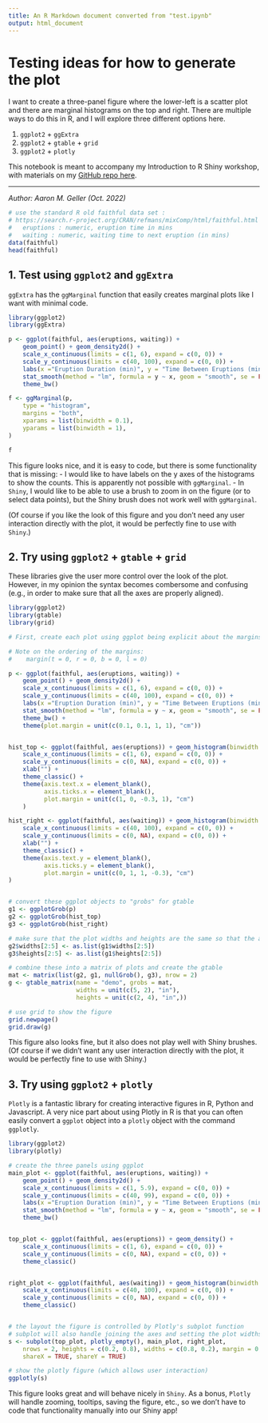 ```yaml
---
title: An R Markdown document converted from "test.ipynb"
output: html_document
---
```


# Testing ideas for how to generate the plot

I want to create a three-panel figure where the lower-left is a scatter plot and there are marginal histograms on the top and right.  There are multiple ways to do this in R, and I will explore three different options here.

1. ```ggplot2``` + ```ggExtra```
2. ```ggplot2``` + ```gtable``` + ```grid```
3. ```ggplot2``` + ```plotly```

This notebook is meant to accompany my Introduction to R Shiny workshop, with materials on my [GitHub repo here](https://github.com/ageller/IntroToRShiny).

---
*Author: Aaron M. Geller (Oct. 2022)*

```r
# use the standard R old faithful data set : 
# https://search.r-project.org/CRAN/refmans/mixComp/html/faithful.html
#   eruptions : numeric, eruption time in mins
#   waiting : numeric, waiting time to next eruption (in mins)
data(faithful)
head(faithful)
```

## 1. Test using ```ggplot2``` and ```ggExtra```

```ggExtra``` has the ```ggMarginal``` function that easily creates marginal plots like I want with minimal code.

```r
library(ggplot2)
library(ggExtra)
```

```r
p <- ggplot(faithful, aes(eruptions, waiting)) + 
    geom_point() + geom_density2d() + 
    scale_x_continuous(limits = c(1, 6), expand = c(0, 0)) +
    scale_y_continuous(limits = c(40, 100), expand = c(0, 0)) +
    labs(x ="Eruption Duration (min)", y = "Time Between Eruptions (min)") +
    stat_smooth(method = "lm", formula = y ~ x, geom = "smooth", se = FALSE, color = "red") + #lm for linear 
    theme_bw() 

f <- ggMarginal(p, 
    type = "histogram", 
    margins = "both",
    xparams = list(binwidth = 0.1),
    yparams = list(binwidth = 1),
)

f
```

This figure looks nice, and it is easy to code, but there is some functionality that is missing:
- I would like to have labels on the y axes of the histograms to show the counts.  This is apparently not possible with ```ggMarginal```.
- In ```Shiny```, I would like to be able to use a brush to zoom in on the figure (or to select data points), but the Shiny brush does not work well with ```ggMarginal```.

(Of course if you like the look of this figure and you don't need any user interaction directly with the plot, it would be perfectly fine to use with ```Shiny```.)

## 2. Try using ```ggplot2``` + ```gtable``` + ```grid```

These libraries give the user more control over the look of the plot.  However, in my opinion the syntax becomes combersome and confusing (e.g., in order to make sure that all the axes are properly aligned).

```r
library(ggplot2)
library(gtable)
library(grid)
```

```r
# First, create each plot using ggplot being explicit about the margins so that all the axes line up as expected

# Note on the ordering of the margins:
#    margin(t = 0, r = 0, b = 0, l = 0)

p <- ggplot(faithful, aes(eruptions, waiting)) + 
    geom_point() + geom_density2d() + 
    scale_x_continuous(limits = c(1, 6), expand = c(0, 0)) +
    scale_y_continuous(limits = c(40, 100), expand = c(0, 0)) +
    labs(x ="Eruption Duration (min)", y = "Time Between Eruptions (min)") +
    stat_smooth(method = "lm", formula = y ~ x, geom = "smooth", se = FALSE, color = "red") + #lm for linear 
    theme_bw() +
    theme(plot.margin = unit(c(0.1, 0.1, 1, 1), "cm"))


hist_top <- ggplot(faithful, aes(eruptions)) + geom_histogram(binwidth = 0.1) +
    scale_x_continuous(limits = c(1, 6), expand = c(0, 0)) +
    scale_y_continuous(limits = c(0, NA), expand = c(0, 0)) +
    xlab("") + 
    theme_classic() +
    theme(axis.text.x = element_blank(),
          axis.ticks.x = element_blank(),
          plot.margin = unit(c(1, 0, -0.3, 1), "cm")
    )

hist_right <- ggplot(faithful, aes(waiting)) + geom_histogram(binwidth = 1) + coord_flip() + 
    scale_x_continuous(limits = c(40, 100), expand = c(0, 0)) + 
    scale_y_continuous(limits = c(0, NA), expand = c(0, 0)) +
    xlab("") + 
    theme_classic() +
    theme(axis.text.y = element_blank(),
          axis.ticks.y = element_blank(),
          plot.margin = unit(c(0, 1, 1, -0.3), "cm")
)


# convert these ggplot objects to "grobs" for gtable
g1 <- ggplotGrob(p)
g2 <- ggplotGrob(hist_top)
g3 <- ggplotGrob(hist_right)

# make sure that the plot widths and heights are the same so that the axes line up
g2$widths[2:5] <- as.list(g1$widths[2:5])
g3$heights[2:5] <- as.list(g1$heights[2:5])

# combine these into a matrix of plots and create the gtable
mat <- matrix(list(g2, g1, nullGrob(), g3), nrow = 2)
g <- gtable_matrix(name = "demo", grobs = mat, 
                   widths = unit(c(5, 2), "in"), 
                   heights = unit(c(2, 4), "in",))

# use grid to show the figure
grid.newpage()
grid.draw(g)
```

This figure also looks fine, but it also does not play well with Shiny brushes.  (Of course if we didn't want any user interaction directly with the plot, it would be perfectly fine to use with Shiny.)

## 3. Try using ```ggplot2``` + ```plotly```

```Plotly``` is a fantastic library for creating interactive figures in R, Python and Javascript.  A very nice part about using Plotly in R is that you can often easily convert a ```ggplot``` object into a ```plotly``` object with the command ```ggplotly```.

```r
library(ggplot2)
library(plotly)
```

```r
# create the three panels using ggplot
main_plot <- ggplot(faithful, aes(eruptions, waiting)) + 
    geom_point() + geom_density2d() + 
    scale_x_continuous(limits = c(1, 5.9), expand = c(0, 0)) +
    scale_y_continuous(limits = c(40, 99), expand = c(0, 0)) +
    labs(x ="Eruption Duration (min)", y = "Time Between Eruptions (min)") +
    stat_smooth(method = "lm", formula = y ~ x, geom = "smooth", se = FALSE, color = "red") + #lm for linear 
    theme_bw()


top_plot <- ggplot(faithful, aes(eruptions)) + geom_density() +
    scale_x_continuous(limits = c(1, 6), expand = c(0, 0)) +
    scale_y_continuous(limits = c(0, NA), expand = c(0, 0)) +
    theme_classic()


right_plot <- ggplot(faithful, aes(waiting)) + geom_histogram(binwidth = 1) + coord_flip() + 
    scale_x_continuous(limits = c(40, 100), expand = c(0, 0)) + 
    scale_y_continuous(limits = c(0, NA), expand = c(0, 0)) +
    theme_classic()


# the layout the figure is controlled by Plotly's subplot function
# subplot will also handle joining the axes and setting the plot widths, heights, margins
s <- subplot(top_plot, plotly_empty(), main_plot, right_plot, 
    nrows = 2, heights = c(0.2, 0.8), widths = c(0.8, 0.2), margin = 0,
    shareX = TRUE, shareY = TRUE)

# show the plotly figure (which allows user interaction)
ggplotly(s)
```

This figure looks great and will behave nicely in ```Shiny```.  As a bonus, ```Plotly``` will handle zooming, tooltips, saving the figure, etc., so we don't have to code that functionality manually into our Shiny app!

